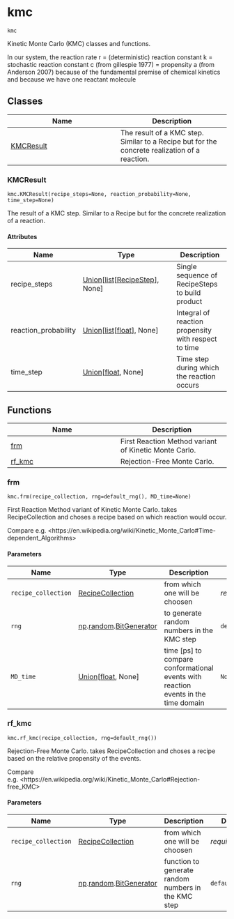 # kmc { #kimmdy.kmc }

`kmc`

Kinetic Monte Carlo (KMC) classes and functions.

In our system, the reaction rate r = (deterministic) reaction constant k
= stochastic reaction constant c (from gillespie 1977)
= propensity a (from Anderson 2007)
because of the fundamental premise of chemical kinetics
and because we have one reactant molecule

## Classes

| Name | Description |
| --- | --- |
| [KMCResult](#kimmdy.kmc.KMCResult) | The result of a KMC step. Similar to a Recipe but for the concrete realization of a reaction. |

### KMCResult { #kimmdy.kmc.KMCResult }

`kmc.KMCResult(recipe_steps=None, reaction_probability=None, time_step=None)`

The result of a KMC step. Similar to a Recipe but for the concrete realization of a reaction.

#### Attributes

| Name                 | Type                                                                                          | Description                                          |
|----------------------|-----------------------------------------------------------------------------------------------|------------------------------------------------------|
| recipe_steps         | [Union](`typing.Union`)\[[list](`list`)\[[RecipeStep](`kimmdy.reaction.RecipeStep`)\], None\] | Single sequence of RecipeSteps to build product      |
| reaction_probability | [Union](`typing.Union`)\[[list](`list`)\[[float](`float`)\], None\]                           | Integral of reaction propensity with respect to time |
| time_step            | [Union](`typing.Union`)\[[float](`float`), None\]                                             | Time step during which the reaction occurs           |

## Functions

| Name | Description |
| --- | --- |
| [frm](#kimmdy.kmc.frm) | First Reaction Method variant of Kinetic Monte Carlo. |
| [rf_kmc](#kimmdy.kmc.rf_kmc) | Rejection-Free Monte Carlo. |

### frm { #kimmdy.kmc.frm }

`kmc.frm(recipe_collection, rng=default_rng(), MD_time=None)`

First Reaction Method variant of Kinetic Monte Carlo.
takes RecipeCollection and choses a recipe based on which reaction would occur.

Compare e.g. &lt;https://en.wikipedia.org/wiki/Kinetic_Monte_Carlo#Time-dependent_Algorithms&gt;

#### Parameters

| Name                | Type                                                                               | Description                                                                        | Default         |
|---------------------|------------------------------------------------------------------------------------|------------------------------------------------------------------------------------|-----------------|
| `recipe_collection` | [RecipeCollection](`kimmdy.reaction.RecipeCollection`)                             | from which one will be choosen                                                     | _required_      |
| `rng`               | [np](`numpy`).[random](`numpy.random`).[BitGenerator](`numpy.random.BitGenerator`) | to generate random numbers in the KMC step                                         | `default_rng()` |
| `MD_time`           | [Union](`typing.Union`)\[[float](`float`), None\]                                  | time [ps] to compare conformational events with reaction events in the time domain | `None`          |

### rf_kmc { #kimmdy.kmc.rf_kmc }

`kmc.rf_kmc(recipe_collection, rng=default_rng())`

Rejection-Free Monte Carlo.
takes RecipeCollection and choses a recipe based on the relative propensity of the events.


Compare e.g. &lt;https://en.wikipedia.org/wiki/Kinetic_Monte_Carlo#Rejection-free_KMC&gt;

#### Parameters

| Name                | Type                                                                               | Description                                         | Default         |
|---------------------|------------------------------------------------------------------------------------|-----------------------------------------------------|-----------------|
| `recipe_collection` | [RecipeCollection](`kimmdy.reaction.RecipeCollection`)                             | from which one will be choosen                      | _required_      |
| `rng`               | [np](`numpy`).[random](`numpy.random`).[BitGenerator](`numpy.random.BitGenerator`) | function to generate random numbers in the KMC step | `default_rng()` |
